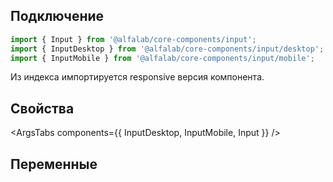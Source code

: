 
## Подключение

```jsx
import { Input } from '@alfalab/core-components/input';
import { InputDesktop } from '@alfalab/core-components/input/desktop';
import { InputMobile } from '@alfalab/core-components/input/mobile';
```

Из индекса импортируется responsive версия компонента.

## Свойства

<ArgsTabs components={{ InputDesktop, InputMobile, Input }} />

## Переменные

<CssVars css={vars} />
